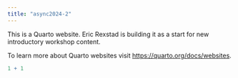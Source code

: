```yaml
---
title: "async2024-2"
---
```


This is a Quarto website. Eric Rexstad is building it as a start for new introductory workshop content.

To learn more about Quarto websites visit <https://quarto.org/docs/websites>.

```r
1 + 1
```
